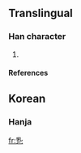 ==Translingual==

===Han character===
{{Han char|rn=5|rad=乙|as=08|sn=9|four=|canj=月山弓 (BUN)}}

# {{defn|Han}}

====References====
{{Han ref|kx=0084.241|dkj=|dj=|hdz=|uh=3420|ud=13344|bh=|bd=}}

==Korean==

===Hanja===
{{ko-hanja|hangeul=율|rv=yul|mr=yul|y=yul}}

[[fr:㐠]]